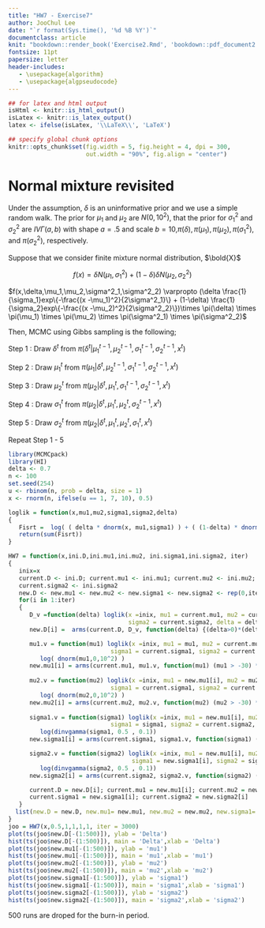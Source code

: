 ```yaml
---
title: "HW7 - Exercise7"
author: JooChul Lee
date: "`r format(Sys.time(), '%d %B %Y')`"
documentclass: article
knit: "bookdown::render_book('Exercise2.Rmd', 'bookdown::pdf_document2')"
fontsize: 11pt
papersize: letter
header-includes:
   - \usepackage{algorithm}
   - \usepackage{algpseudocode}
---
```


```r
## for latex and html output
isHtml <- knitr::is_html_output()
isLatex <- knitr::is_latex_output()
latex <- ifelse(isLatex, '\\LaTeX\\', 'LaTeX')

## specify global chunk options
knitr::opts_chunk$set(fig.width = 5, fig.height = 4, dpi = 300,
                      out.width = "90%", fig.align = "center")

```

# Normal mixture revisited

Under the assumption, $\delta$ is an uninformative prior and we use a simple random walk. The prior for $\mu_1$ and $\mu_2$ are $N(0, 10^2)$, that the prior for $\sigma_1^2$ and $\sigma_2^2$ are $IV\Gamma(a, b)$ with shape $a = .5$ and scale $b = 10$,$\pi(\delta), \pi(\mu_1), \pi(\mu_2) , \pi(\sigma^2_1)$, and $\pi(\sigma^2_2)$, respectively.

Suppose that we consider finite mixture normal distribution, $\bold{X}$

$$f(x) = \delta N(\mu_1,\sigma^2_1) + (1-\delta) \delta N(\mu_2,\sigma^2_2) $$

$f(x,\delta,\mu_1,\mu_2,\sigma^2_1,\sigma^2_2) \varpropto (\delta \frac{1}{\sigma_1}exp\{-\frac{(x -\mu_1)^2}{2\sigma^2_1}\} + (1-\delta) \frac{1}{\sigma_2}exp\{-\frac{(x -\mu_2)^2}{2\sigma^2_2}\})\times \pi(\delta) \times \pi(\mu_1) \times \pi(\mu_2) \times \pi(\sigma^2_1) \times \pi(\sigma^2_2)$

 
Then, MCMC using Gibbs sampling is the following;

Step 1 : Draw $\delta^t$ from $\pi(\delta^t| \mu^{t-1}_1, \mu^{t-1}_2 , \sigma^{t-1}_1,\sigma^{t-1}_2,x^t)$

Step 2 : Draw $\mu^t_1$ from $\pi(\mu_1| \delta^t, \mu^{t-1}_2 , \sigma^{t-1}_1,\sigma^{t-1}_2,x^t)$

Step 3 : Draw $\mu^t_2$ from $\pi(\mu_2| \delta^t, \mu^{t}_1 , \sigma^{t-1}_1,\sigma^{t-1}_2,x^t)$

Step 4 : Draw $\sigma^{t}_1$ from $\pi(\mu_2| \delta^t, \mu^{t}_1 , \mu^{t}_2,\sigma^{t-1}_2,x^t)$

Step 5 : Draw $\sigma^{t}_2$ from $\pi(\mu_2| \delta^t, \mu^{t}_1 , \mu^{t}_2,\sigma^{t}_1,x^t)$

Repeat Step 1 - 5

```r
library(MCMCpack)
library(HI)
delta <- 0.7
n <- 100
set.seed(254)
u <- rbinom(n, prob = delta, size = 1)
x <- rnorm(n, ifelse(u == 1, 7, 10), 0.5)

loglik = function(x,mu1,mu2,sigma1,sigma2,delta)
{
   Fisrt =  log( ( delta * dnorm(x, mu1,sigma1) ) + ( (1-delta) * dnorm(x,mu2,sigma2) ) )  
   return(sum(Fisrt))
}

HW7 = function(x,ini.D,ini.mu1,ini.mu2, ini.sigma1,ini.sigma2, iter)
{
   inix=x
   current.D <- ini.D; current.mu1 <- ini.mu1; current.mu2 <- ini.mu2; current.sigma1 <- ini.sigma1; 
   current.sigma2 <- ini.sigma2
   new.D <- new.mu1 <- new.mu2 <- new.sigma1 <- new.sigma2 <- rep(0,iter)
   for(i in 1:iter)
   {   
      D_v =function(delta) loglik(x =inix, mu1 = current.mu1, mu2 = current.mu2, sigma1 = current.sigma1, 
                                  sigma2 = current.sigma2, delta = delta)
      new.D[i] =  arms(current.D, D_v, function(delta) {(delta>0)*(delta<1)}, 1)

      mu1.v = function(mu1) loglik(x =inix, mu1 = mu1, mu2 = current.mu2, 
                             sigma1 = current.sigma1, sigma2 = current.sigma2, delta = new.D[i]) + 
         log( dnorm(mu1,0,10^2) )
      new.mu1[i] = arms(current.mu1, mu1.v, function(mu1) (mu1 > -30) * (mu1 < 30), 1)
   
      mu2.v = function(mu2) loglik(x =inix, mu1 = new.mu1[i], mu2 = mu2, 
                             sigma1 = current.sigma1, sigma2 = current.sigma2, delta = new.D[i]) + 
         log( dnorm(mu2,0,10^2) )
      new.mu2[i] = arms(current.mu2, mu2.v, function(mu2) (mu2 > -30) * (mu2 < 30), 1)
   
      sigma1.v = function(sigma1) loglik(x =inix, mu1 = new.mu1[i], mu2 = new.mu2[i], 
                             sigma1 = sigma1, sigma2 = current.sigma2, delta = new.D[i]) + 
         log(dinvgamma(sigma1, 0.5 , 0.1))
      new.sigma1[i] = arms(current.sigma1, sigma1.v, function(sigma1) (sigma1> 0) * (sigma1 < 100), 1)

      sigma2.v = function(sigma2) loglik(x =inix, mu1 = new.mu1[i], mu2 = new.mu2[i], 
                                   sigma1 = new.sigma1[i], sigma2 = sigma2, delta = new.D[i]) + 
         log(dinvgamma(sigma2, 0.5 , 0.1))
      new.sigma2[i] = arms(current.sigma2, sigma2.v, function(sigma2) (sigma2 > 0) * (sigma2 < 100), 1)

      current.D = new.D[i]; current.mu1 = new.mu1[i]; current.mu2 = new.mu2[i]; 
      current.sigma1 = new.sigma1[i]; current.sigma2 = new.sigma2[i]
   }
  list(new.D = new.D, new.mu1= new.mu1, new.mu2 = new.mu2, new.sigma1= new.sigma1, new.sigma2 = new.sigma2)
}
joo = HW7(x,0.5,1,1,1,1, iter = 3000)
plot(ts(joo$new.D[-(1:500)]), ylab = 'Delta')
hist(ts(joo$new.D[-(1:500)]), main = 'Delta',xlab = 'Delta')
plot(ts(joo$new.mu1[-(1:500)]), ylab = 'mu1')
hist(ts(joo$new.mu1[-(1:500)]), main = 'mu1',xlab = 'mu1')
plot(ts(joo$new.mu2[-(1:500)]), ylab = 'mu2')
hist(ts(joo$new.mu2[-(1:500)]), main = 'mu2',xlab = 'mu2')
plot(ts(joo$new.sigma1[-(1:500)]), ylab = 'sigma1')
hist(ts(joo$new.sigma1[-(1:500)]), main = 'sigma1',xlab = 'sigma1')
plot(ts(joo$new.sigma2[-(1:500)]), ylab = 'sigma2')
hist(ts(joo$new.sigma2[-(1:500)]), main = 'sigma2',xlab = 'sigma2')
```
500 runs are droped for the burn-in period.
